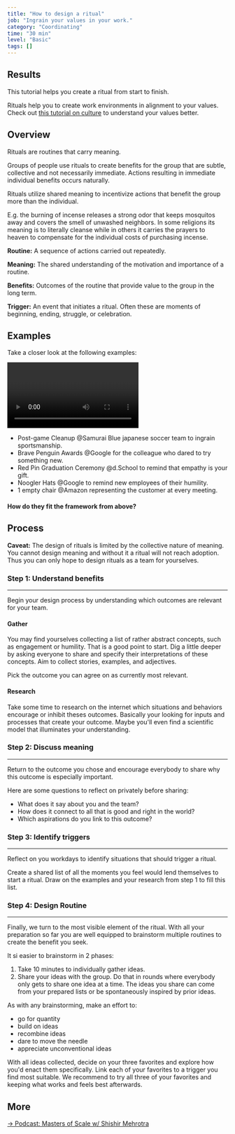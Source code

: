 ```yaml
---
title: "How to design a ritual"
job: "Ingrain your values in your work."
category: "Coordinating"
time: "30 min"
level: "Basic"
tags: []
---
```


## Results

This tutorial helps you create a ritual from start to finish.

Rituals help you to create work environments in alignment to your values.
Check out [this tutorial on culture](../how-to-understand-culture) to understand your values better.

## Overview

Rituals are routines that carry meaning.

Groups of people use rituals to create benefits for the group that are subtle, collective and not necessarily immediate.
Actions resulting in immediate individual benefits occurs naturally.

Rituals utilize shared meaning to incentivize actions that benefit the group more than the individual.

E.g. the burning of incense releases a strong odor that keeps mosquitos away and covers the smell of unwashed neighbors.
In some religions its meaning is to literally cleanse while in others it carries the prayers to heaven to compensate for the individual costs of purchasing incense.

<div className="bordered-blue">

**Routine:**
A sequence of actions carried out repeatedly.

**Meaning:**
The shared understanding of the motivation and importance of a routine.

**Benefits:**
Outcomes of the routine that provide value to the group in the long term.

**Trigger:**
An event that initiates a ritual.
Often these are moments of beginning, ending, struggle, or celebration.

</div>

## Examples

Take a closer look at the following examples:

<Video
  videoSrcURL="https://www.youtube.com/embed/PptTeyYShdw"
  videoTitle="New Zealand All Blacks Kata"
/>

- Post-game Cleanup @Samurai Blue japanese soccer team to ingrain sportsmanship.
- Brave Penguin Awards @Google for the colleague who dared to try something new.
- Red Pin Graduation Ceremony @d.School to remind that empathy is your gift.
- Noogler Hats @Google to remind new employees of their humility.
- 1 empty chair @Amazon representing the customer at every meeting.

#### How do they fit the framework from above?

## Process

**Caveat:**
The design of rituals is limited by the collective nature of meaning.
You cannot design meaning and without it a ritual will not reach adoption.
Thus you can only hope to design rituals as a team for yourselves.

### Step 1: Understand benefits

---

Begin your design process by understanding which outcomes are relevant for your team.

#### Gather

You may find yourselves collecting a list of rather abstract concepts, such as engagement or humility.
That is a good point to start.
Dig a little deeper by asking everyone to share and specify their interpretations of these concepts.
Aim to collect stories, examples, and adjectives.

Pick the outcome you can agree on as currently most relevant.

#### Research

Take some time to research on the internet which situations and behaviors encourage or inhibit theses outcomes.
Basically your looking for inputs and processes that create your outcome.
Maybe you'll even find a scientific model that illuminates your understanding.

### Step 2: Discuss meaning

---

Return to the outcome you chose and encourage everybody to share why this outcome is especially important.

Here are some questions to reflect on privately before sharing:

- What does it say about you and the team?
- How does it connect to all that is good and right in the world?
- Which aspirations do you link to this outcome?

### Step 3: Identify triggers

---

Reflect on you workdays to identify situations that should trigger a ritual.

Create a shared list of all the moments you feel would lend themselves to start a ritual.
Draw on the examples and your research from step 1 to fill this list.

### Step 4: Design Routine

---

Finally, we turn to the most visible element of the ritual.
With all your preparation so far you are well equipped to brainstorm multiple routines to create the benefit you seek.

It si easier to brainstorm in 2 phases:

1. Take 10 minutes to individually gather ideas.
2. Share your ideas with the group.
   Do that in rounds where everybody only gets to share one idea at a time.
   The ideas you share can come from your prepared lists or be spontaneously inspired by prior ideas.

As with any brainstorming, make an effort to:

- go for quantity
- build on ideas
- recombine ideas
- dare to move the needle
- appreciate unconventional ideas

With all ideas collected, decide on your three favorites and explore how you'd enact them specifically.
Link each of your favorites to a trigger you find most suitable.
We recommend to try all three of your favorites and keeping what works and feels best afterwards.

## More

[→ Podcast: Masters of Scale w/ Shishir Mehrotra](https://mastersofscale.com/shishir-mehrotra/)
